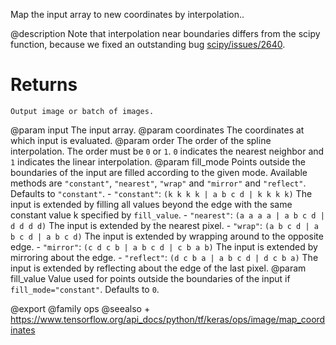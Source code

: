 Map the input array to new coordinates by interpolation..

@description
Note that interpolation near boundaries differs from the scipy function,
because we fixed an outstanding bug
[scipy/issues/2640](https://github.com/scipy/scipy/issues/2640).

# Returns
    Output image or batch of images.

@param input The input array.
@param coordinates The coordinates at which input is evaluated.
@param order The order of the spline interpolation. The order must be `0` or
    `1`. `0` indicates the nearest neighbor and `1` indicates the linear
    interpolation.
@param fill_mode Points outside the boundaries of the input are filled
    according to the given mode. Available methods are `"constant"`,
    `"nearest"`, `"wrap"` and `"mirror"` and `"reflect"`. Defaults to
    `"constant"`.
    - `"constant"`: `(k k k k | a b c d | k k k k)`
        The input is extended by filling all values beyond
        the edge with the same constant value k specified by
        `fill_value`.
    - `"nearest"`: `(a a a a | a b c d | d d d d)`
        The input is extended by the nearest pixel.
    - `"wrap"`: `(a b c d | a b c d | a b c d)`
        The input is extended by wrapping around to the opposite edge.
    - `"mirror"`: `(c d c b | a b c d | c b a b)`
        The input is extended by mirroring about the edge.
    - `"reflect"`: `(d c b a | a b c d | d c b a)`
        The input is extended by reflecting about the edge of the last
        pixel.
@param fill_value Value used for points outside the boundaries of the input if
    `fill_mode="constant"`. Defaults to `0`.

@export
@family ops
@seealso
+ <https://www.tensorflow.org/api_docs/python/tf/keras/ops/image/map_coordinates>
